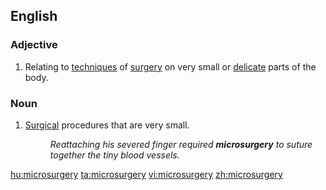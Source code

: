 ==English==
{{wikipedia}}
===Adjective===
{{en-adj|-}}

#Relating to [[technique]]s of [[surgery]] on very small or [[delicate]] parts of the body.

===Noun===
{{en-noun|pl=microsurgeries}}

#[[surgery|Surgical]] procedures that are very small.
#:''Reattaching his severed finger required '''microsurgery''' to suture together the tiny blood vessels.''

[[hu:microsurgery]]
[[ta:microsurgery]]
[[vi:microsurgery]]
[[zh:microsurgery]]